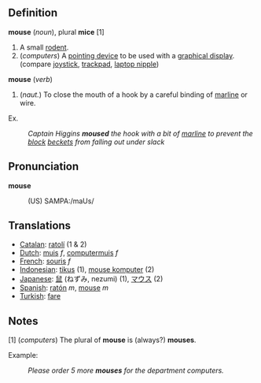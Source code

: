 == Definition ==

<b>mouse</b> (<i>noun</i>), plural <b>mice</b> [1]
# A small [[rodent]].
# (<i>computers</i>) A [[pointing device]] to be used with a [[graphical display]]. (compare [[joystick]], [[trackpad]], [[laptop nipple]])

<b>mouse</b> (<i>verb</i>)
# (<i>naut.</i>) To close the mouth of a hook by a careful binding of [[marline]] or wire.

Ex.
:<i>Captain Higgins <b>moused</b> the hook with a bit of [[marline]] to prevent the [[block]] [[becket | beckets]] from falling out under slack</i>

== Pronunciation ==

<b>mouse</b>
:(US) SAMPA:/maUs/

== Translations ==

* [[Catalan]]: [[ratolí]] (1 & 2)
* [[Dutch]]: [[muis]] ''f'', [[computermuis]] ''f''
* [[French]]: [[souris]] ''f''
* [[Indonesian]]: [[tikus]] (1), [[mouse komputer]] (2)
* [[Japanese]]: [[鼠]] (ねずみ, nezumi) (1), [[マウス]] (2)
* [[Spanish]]: [[ratón]] ''m'', [[mouse]] ''m''
* [[Turkish]]: [[fare]]

== Notes ==

[1] (<i>computers</i>) The plural of <b>mouse</b> is (always?) <b>mouses</b>.

Example:
:<i>Please order 5 more <b>mouses</b> for the department computers.</i>